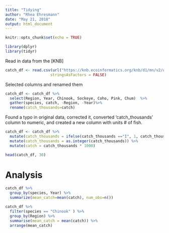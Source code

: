 ```yaml
---
title: "Tidying"
author: "Rhea Ehresmann"
date: "May 21, 2018"
output: html_document
---
```


```r
knitr::opts_chunk$set(echo = TRUE)
```

```r
library(dplyr)
library(tidyr)
```

Read in data from the [KNB]
```r

catch_df <- read.csv(url("https://knb.ecoinformatics.org/knb/d1/mn/v2/object/df35b.302.1", method = "libcurl"),
                    stringsAsFactors = FALSE)
```
Selected columns and renamed them
```r
catch_df <- catch_df %>%
  select(Region, Year, Chinook, Sockeye, Coho, Pink, Chum)  %>% 
  gather(species, catch, -Region, -Year)%>%
  rename(catch_thousands=catch)
```
Found a typo in original data, corrected it, converted 'catch_thousands' column to numeric, and created
a new column with units # of fish. 
```r
catch_df <- catch_df %>%
  mutate(catch_thousands = ifelse(catch_thousands =="I", 1, catch_thousands)) %>%
  mutate(catch_thousands = as.integer(catch_thousands)) %>%
  mutate(catch = catch_thousands * 1000) 

head(catch_df, 30)
```

# Analysis

```r
catch_df %>%
  group_by(species, Year) %>%
  summarize(mean_catch=mean(catch), num_obs=n())  
```

```r
catch_df %>%
  filter(species == "Chinook" ) %>%
  group_by(Region) %>%
  summarise(mean_catch = mean(catch)) %>%
  arrange(mean_catch)
```













